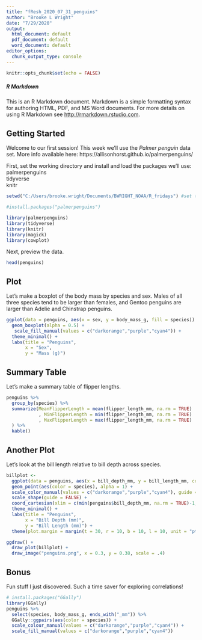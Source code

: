 ---
title: "fResh_2020_07_31_penguins"
author: "Brooke L Wright"
date: "7/29/2020"
output:
  html_document: default
  pdf_document: default
  word_document: default
editor_options:
  chunk_output_type: console
---

```{r setup, include=FALSE}
knitr::opts_chunk$set(echo = FALSE)
```

##### R Markdown

This is an R Markdown document. Markdown is a simple formatting syntax for authoring HTML, PDF, and MS Word documents. For more details on using R Markdown see <http://rmarkdown.rstudio.com>.

## Getting Started

Welcome to our first session! This week we'll use the *Palmer penguin* data set. More info available here: https://allisonhorst.github.io/palmerpenguins/


First, set the working directory and install and load the packages we'll use:  
palmerpenguins  
tidyverse  
knitr

```{r get ready, echo=TRUE, message=FALSE, warning=FALSE}
setwd("C:/Users/brooke.wright/Documents/BWRIGHT_NOAA/R_fridays") #set the working directory

#install.packages("palmerpenguins")

library(palmerpenguins)
library(tidyverse)
library(knitr)
library(magick)
library(cowplot)

```

Next, preview the data.
```{r preview data}
head(penguins)

```

## Plot

Let's make a boxplot of the body mass by species and sex. Males of all three species tend to be larger than females, and Gentoo penguins are larger than Adelie and Chinstrap penguins.
```{r body mass by species and sex}
ggplot(data = penguins, aes(x = sex, y = body_mass_g, fill = species)) +
  geom_boxplot(alpha = 0.5) +
   scale_fill_manual(values = c("darkorange","purple","cyan4")) +
  theme_minimal() +
  labs(title = "Penguins",
       x = "Sex",
       y = "Mass (g)") 

```

## Summary Table

Let's make a summary table of flipper lengths.
```{r flipper length summary table}
penguins %>%
  group_by(species) %>%
  summarize(MeanFlipperLength = mean(flipper_length_mm, na.rm = TRUE)
            , MinFlipperLength = min(flipper_length_mm, na.rm = TRUE)
            , MaxFlipperLength = max(flipper_length_mm, na.rm = TRUE)
  ) %>% 
  kable()

```

## Another Plot

Let's look at the bill length relative to bill depth across species.
```{r bill shape, out.width = "\\textwidth", fig.height = 8}
billplot <- 
  ggplot(data = penguins, aes(x = bill_depth_mm, y = bill_length_mm, color = species, shape = species)) +
  geom_point(aes(color = species), alpha = 1) +
  scale_color_manual(values = c("darkorange","purple","cyan4"), guide = FALSE) +
  scale_shape(guide = FALSE) +
  coord_cartesian(xlim = c(min(penguins$bill_depth_mm, na.rm = TRUE)-1, max(penguins$bill_depth_mm, na.rm = TRUE)+1)) +
  theme_minimal() +
  labs(title = "Penguins",
       x = "Bill Depth (mm)",
       y = "Bill Length (mm)") +
  theme(plot.margin = margin(t = 30, r = 10, b = 10, l = 10, unit = "pt"))

ggdraw() +
  draw_plot(billplot) +
  draw_image("penguins.png", x = 0.3, y = 0.38, scale = .4)


```


## Bonus

Fun stuff I just discovered. Such a time saver for exploring correlations!
```{r look at correlations using the GGally package, message=FALSE, warning=FALSE, echo = TRUE}
# install.packages("GGally")
library(GGally)
penguins %>%
  select(species, body_mass_g, ends_with("_mm")) %>%
  GGally::ggpairs(aes(color = species)) +
  scale_colour_manual(values = c("darkorange","purple","cyan4")) +
  scale_fill_manual(values = c("darkorange","purple","cyan4"))
```


